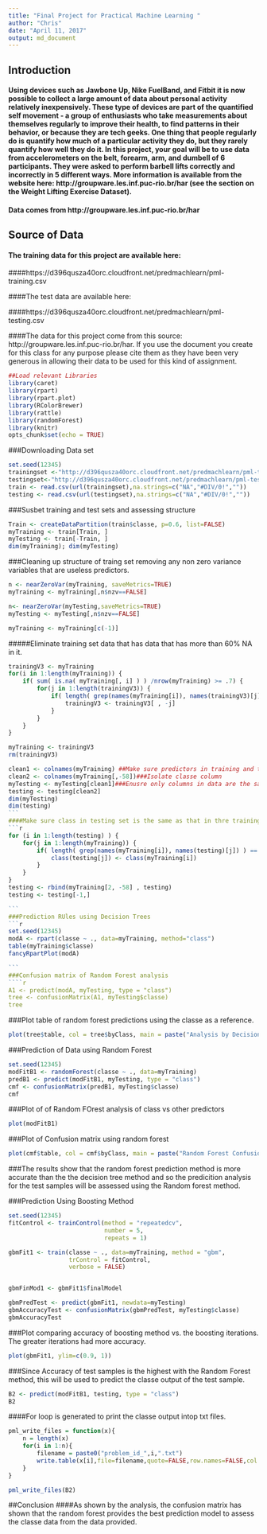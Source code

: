 ---
title: "Final Project for Practical Machine Learning "
author: "Chris"
date: "April 11, 2017"
output: md_document
---
## Introduction

#### Using devices such as Jawbone Up, Nike FuelBand, and Fitbit it is now possible to collect a large amount of data about personal activity relatively inexpensively. These type of devices are part of the quantified self movement - a group of enthusiasts who take measurements about themselves regularly to improve their health, to find patterns in their behavior, or because they are tech geeks. One thing that people regularly do is quantify how much of a particular activity they do, but they rarely quantify how well they do it. In this project, your goal will be to use data from accelerometers on the belt, forearm, arm, and dumbell of 6 participants. They were asked to perform barbell lifts correctly and incorrectly in 5 different ways. More information is available from the website here: http://groupware.les.inf.puc-rio.br/har (see the section on the Weight Lifting Exercise Dataset).

#### Data comes from  http://groupware.les.inf.puc-rio.br/har

## Source of Data
#### The training data for this project are available here:

####https://d396qusza40orc.cloudfront.net/predmachlearn/pml-training.csv

####The test data are available here:

####https://d396qusza40orc.cloudfront.net/predmachlearn/pml-testing.csv

####The data for this project come from this source: http://groupware.les.inf.puc-rio.br/har. If you use the document you create for this class for any purpose please cite them as they have been very generous in allowing their data to be used for this kind of assignment.


```{r echo=TRUE, message=FALSE, warning=FALSE, echo=TRUE}

##Load relevant Libraries
library(caret)
library(rpart)
library(rpart.plot)
library(RColorBrewer)
library(rattle)
library(randomForest)
library(knitr)
opts_chunk$set(echo = TRUE)
```

###Downloading Data set
```{r pressure, echo=TRUE, message=FALSE, warning=FALSE}
set.seed(12345)
trainingset <-"http://d396qusza40orc.cloudfront.net/predmachlearn/pml-training.csv"
testingset<-"http://d396qusza40orc.cloudfront.net/predmachlearn/pml-testing.csv"
train <- read.csv(url(trainingset),na.strings=c("NA","#DIV/0!",""))
testing <- read.csv(url(testingset),na.strings=c("NA","#DIV/0!",""))
````
###Susbet training and test sets and assessing structure 
```{r,echo=TRUE, echo=TRUE, message=FALSE, warning=FALSE}
Train <- createDataPartition(train$classe, p=0.6, list=FALSE)
myTraining <- train[Train, ]
myTesting <- train[-Train, ]
dim(myTraining); dim(myTesting)
````
###Cleaning up structure of traing set removing any non zero variance variables that are useless predictors. 
````{r, echo=TRUE,message=FALSE, warning=FALSE}
n <- nearZeroVar(myTraining, saveMetrics=TRUE)
myTraining <- myTraining[,n$nzv==FALSE]

n<- nearZeroVar(myTesting,saveMetrics=TRUE)
myTesting <- myTesting[,n$nzv==FALSE]

myTraining <- myTraining[c(-1)]
````
#####Eliminate training set data that has data that has more than 60% NA in it. 
```{r,echo=TRUE,message=FALSE, warning=FALSE}
trainingV3 <- myTraining
for(i in 1:length(myTraining)) {
    if( sum( is.na( myTraining[, i] ) ) /nrow(myTraining) >= .7) {
        for(j in 1:length(trainingV3)) {
            if( length( grep(names(myTraining[i]), names(trainingV3)[j]) ) == 1)  {
                trainingV3 <- trainingV3[ , -j]
            }   
        } 
    }
}

myTraining <- trainingV3
rm(trainingV3)
```

````{r,echo=TRUE,message=FALSE, warning=FALSE}
clean1 <- colnames(myTraining) ##Make sure predictors in training and testing are the same 
clean2 <- colnames(myTraining[,-58])###Isolate classe column  
myTesting <- myTesting[clean1]###Enusre only columns in data are the same as the training 
testing <- testing[clean2]             
dim(myTesting)
dim(testing)
```
####Make sure class in testing set is the same as that in thre training set 
```{r,echo=TRUE,message=FALSE, warning=FALSE}
for (i in 1:length(testing) ) {
    for(j in 1:length(myTraining)) {
        if( length( grep(names(myTraining[i]), names(testing)[j]) ) == 1)  {
            class(testing[j]) <- class(myTraining[i])
        }      
    }      
}
testing <- rbind(myTraining[2, -58] , testing)
testing <- testing[-1,]

```
###Prediction RUles using Decision Trees
```{r,echo=TRUE,message=FALSE, warning=FALSE }
set.seed(12345)
modA <- rpart(classe ~ ., data=myTraining, method="class")
table(myTraining$classe)
fancyRpartPlot(modA)

```
###Confusion matrix of Random Forest analysis 
````{r,echo=TRUE,message=FALSE, warning=FALSE}

A1 <- predict(modA, myTesting, type = "class")
tree <- confusionMatrix(A1, myTesting$classe)
tree
````
###Plot table of random forest predictions using the classe as a reference. 

```{r,echo=TRUE,message=FALSE, warning=FALSE }
plot(tree$table, col = tree$byClass, main = paste("Analysis by Decision Tree: Accuracy =", round(tree$overall['Accuracy'], 4)))
````
###Prediction of Data using Random Forest 
````{r,echo=TRUE,message=FALSE, warning=FALSE}
set.seed(12345)
modFitB1 <- randomForest(classe ~ ., data=myTraining)
predB1 <- predict(modFitB1, myTesting, type = "class")
cmf <- confusionMatrix(predB1, myTesting$classe)
cmf
````
###Plot of of Random FOrest analysis of class vs other predictors 
```{r,echo=TRUE,message=FALSE, warning=FALSE }
plot(modFitB1)
````
###Plot of Confusion matrix using random forest 
```{r, echo=TRUE,message=FALSE, warning=FALSE}
plot(cmf$table, col = cmf$byClass, main = paste("Random Forest Confusion Matrix: Accuracy =", round(cmf$overall['Accuracy'], 4)))
````
###The results show that the random forest prediction method is more accurate than the the decision tree method and so the predicition analysis for the test samples will be assessed using the Random forest method.

###Prediction Using Boosting Method 
````{r,echo=TRUE, message=FALSE, warning=FALSE}
set.seed(12345)
fitControl <- trainControl(method = "repeatedcv",
                           number = 5,
                           repeats = 1)

gbmFit1 <- train(classe ~ ., data=myTraining, method = "gbm",
                 trControl = fitControl,
                 verbose = FALSE)


gbmFinMod1 <- gbmFit1$finalModel

gbmPredTest <- predict(gbmFit1, newdata=myTesting)
gbmAccuracyTest <- confusionMatrix(gbmPredTest, myTesting$classe)
gbmAccuracyTest
````
###Plot comparing accuracy of boosting method vs. the boosting iterations. The greater iterations had more accuracy. 

```{r,echo=TRUE,message=FALSE, warning=FALSE}
plot(gbmFit1, ylim=c(0.9, 1))
````

###Since Accuracy of test samples is the highest with the Random Forest method, this will be used to predict the classe output of the test sample. 
````{r,echo=TRUE, message=FALSE, warning=FALSE}
B2 <- predict(modFitB1, testing, type = "class")
B2
````
####For loop is generated to print the classe output intop txt files. 
````{r,echo=TRUE,message=FALSE, warning=FALSE}
pml_write_files = function(x){
    n = length(x)
    for(i in 1:n){
        filename = paste0("problem_id_",i,".txt")
        write.table(x[i],file=filename,quote=FALSE,row.names=FALSE,col.names=FALSE)
    }
}

pml_write_files(B2)
````
##Conclusion 
####As shown by the analysis, the confusion matrix has shown that the random forest provides the best prediction model to assess the classe data from the data provided. 